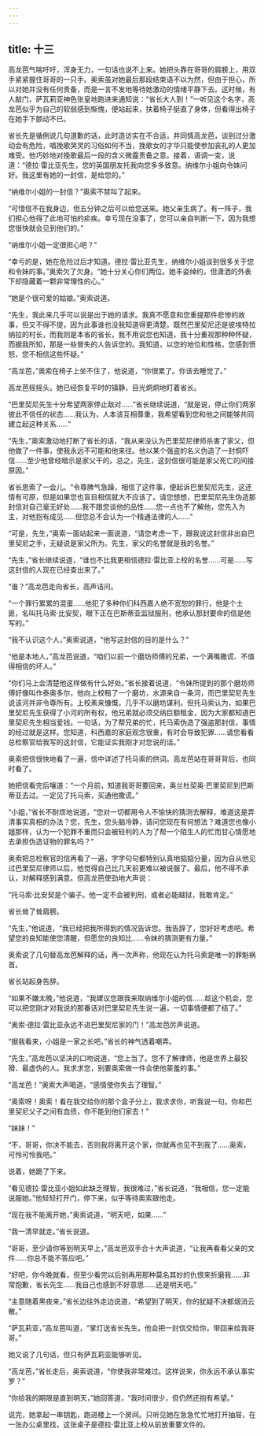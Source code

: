 ```yaml
---
---
---
```

title: 十三
---




高龙芭气喘吁吁，浑身无力，一句话也说不上来。她把头靠在哥哥的肩膀上，用双手紧紧握住哥哥的一只手。奥索虽对她最后那段结束语不以为然，但由于担心，所以对她并没有任何责备，而是一言不发地等待她激动的情绪平静下去。这时候，有人敲门，萨瓦莉亚神色张皇地跑进来通知说：“省长大人到！”一听见这个名字，高龙芭似乎为自己的软弱感到惭愧，便站起来，扶着椅子挺直了身体，但看得出椅子在她手下颤动不已。

省长先是循例说几句道歉的话，此时造访实在不合适，并同情高龙芭，谈到过分激动会有危险，唱挽歌哭灵的习俗如何不当，挽歌女的才华只能使参加丧礼的人更加难受。他巧妙地对挽歌最后一段的含义微露责备之意。接着，语调一变，说道：“德拉·雷比亚先生，您的英国朋友托我向您多多致意。纳维尔小姐向令妹问好。我这里有她的一封信，是给您的。”

“纳维尔小姐的一封信？”奥索不禁叫了起来。

“可惜信不在我身边，但五分钟之后可以给您送来。她父亲生病了。有一阵子，我们担心他得了此地可怕的疟疾。幸亏现在没事了，您可以亲自判断一下，因为我想您很快就会见到他们的。”

“纳维尔小姐一定很担心吧？”

“幸亏的是，她在危险过后才知道。德拉·雷比亚先生，纳维尔小姐谈到很多关于您和令妹的事。”奥索欠了欠身。“她十分关心你们两位。她丰姿绰约，但潇洒的外表下却隐藏着一颗非常理性的心。”

“她是个很可爱的姑娘。”奥索说道。

“先生，我此来几乎可以说是出于她的请求。我真不愿意和您重提那件悲惨的故事，但又不得不提，因为此事谁也没我知道得更清楚。既然巴里契尼还是彼埃特拉纳拉的村长，而我则是本省的省长，我不用说您也知道，我十分重视那种种怀疑，而据我所知，那是一些冒失的人告诉您的。我知道，以您的地位和性格，您感到愤怒，您不相信这些怀疑。”

“高龙芭，”奥索在椅子上坐不住了，他说道，“你很累了。你该去睡觉了。”

高龙芭摇摇头。她已经恢复平时的镇静，目光炯炯地盯着省长。

“巴里契尼先生十分希望两家停止敌对……”省长继续说道，“就是说，停止你们两家彼此不信任的状态……我认为，人本该互相尊重，我希望看到您和他之间能够共同建立起这种关系……”

“先生，”奥索激动地打断了省长的话，“我从来没认为巴里契尼律师杀害了家父，但他做了一件事，使我永远不可能和他来往。他以某个强盗的名义伪造了一封恫吓信……至少他曾经暗示是家父干的。总之，先生，这封信很可能是家父死亡的间接原因。”

省长思索了一会儿。“令尊脾气急躁，相信了这件事，便起诉巴里契尼先生，这还情有可原，但是如果您也盲目相信就大不应该了。请您想想，巴里契尼先生伪造那封信对自己毫无好处……我不跟您谈他的品性……您一点也不了解他，您先入为主，对他抱有成见……但您总不会认为一个精通法律的人……”

“可是，先生，”奥索一面站起来一面说道，“请您考虑一下，跟我说这封信非出自巴里契尼之手，无疑说是家父所为。先生，家父的名誉就是我的名誉。”

“先生，”省长继续说道，“谁也不比我更相信德拉·雷比亚上校的名誉……可是……写这封信的人现在已经查出来了。”

“谁？”高龙芭走向省长，高声诘问。

“一个罪行累累的混蛋……他犯了多种你们科西嘉人绝不宽恕的罪行，他是个土匪，名叫托马索·比安契，眼下正在巴斯蒂亚监狱服刑，他承认那封要命的信是他写的。”

“我不认识这个人，”奥索说道，“他写这封信的目的是什么？”

“他是本地人，”高龙芭说道，“咱们以前一个磨坊师傅的兄弟，一个满嘴撒谎、不值得相信的坏人。”

“你们马上会清楚他这样做有什么好处。”省长接着说道，“令妹所提到的那个磨坊师傅好像叫作泰奥多尔，他向上校租了一个磨坊，水源来自一条河，而巴里契尼先生说该河并非令尊所有。上校素来慷慨，几乎不以磨坊谋利。但托马索认为，如果巴里契尼先生获得了小河的所有权，他兄弟就必须交纳巨额租金，因为大家都知道巴里契尼先生相当爱钱。一句话，为了帮兄弟的忙，托马索伪造了强盗那封信，事情的经过就是这样。您知道，科西嘉的家庭观念很重，有时会导致犯罪……请您看看总检察官给我写的这封信，它能证实我刚才对您说的话。”

奥索把信很快地看了一遍，信中详述了托马索的供词。高龙芭站在哥哥背后，也同时看了。

她把信看完后嚷道：“一个月前，知道我哥哥要回来，奥兰杜契奥·巴里契尼到巴斯蒂亚去过。一定见了托马索，买通他撒谎。”

“小姐，”省长不耐烦地说道，“您对一切都用令人不愉快的猜测去解释，难道这是弄清事实真相的办法？您，先生，您头脑冷静，请问您现在有何想法？难道您也像小姐那样，认为一个犯罪不重而只会被轻判的人为了帮一个陌生人的忙而甘心情愿地去承担伪造证物的罪名吗？”

奥索把总检察官的信再看了一遍，字字句句都特别认真地掂掂分量，因为自从他见过巴里契尼律师以后，他觉得自己比几天前更难以被说服了。最后，他不得不承认，对解释感到满意。但高龙芭使劲地大声说：

“托马索·比安契是个骗子。他一定不会被判刑，或者必能越狱，我敢肯定。”

省长耸了耸肩膀。

“先生，”他说道，“我已经把我所得到的情况告诉您。我告辞了，您好好考虑吧。希望您的良知能使您清醒，但愿您的良知比……令妹的猜测更有力量。”

奥索说了几句替高龙芭解释的话，再一次声称，他现在认为托马索是唯一的罪魁祸首。

省长站起身告辞。

“如果不嫌太晚，”他说道，“我建议您跟我来取纳维尔小姐的信……趁这个机会，您可以把您刚才对我说的那番话对巴里契尼先生说一遍，一切事情便都了结了。”

“奥索·德拉·雷比亚永远不进巴里契尼家的门！”高龙芭厉声说道。

“据我看来，小姐是一家之长吧。”省长的神气透着嘲弄。

“先生，”高龙芭以坚决的口吻说道，“您上当了。您不了解律师，他是世界上最狡猾、最虚伪的人。我求求您，别要奥索做一件会使他蒙羞的事。”

“高龙芭！”奥索大声喝道，“感情使你失去了理智。”

“奥索呀！奥索！看在我交给你的那个盒子分上，我求求你，听我说一句。你和巴里契尼父子之间有血债，你不能到他们家去！”

“妹妹！”

“不，哥哥，你决不能去，否则我将离开这个家，你就再也见不到我了……奥索，可怜可怜我吧。”

说着，她跪了下来。

“看见德拉·雷比亚小姐如此缺乏理智，我很难过，”省长说道，“我相信，您一定能说服她。”他轻轻打开门，停下来，似乎等待奥索跟他走。

“现在我不能离开她，”奥索说道，“明天吧，如果……”

“我一清早就走。”省长说道。

“哥哥，至少请你等到明天早上，”高龙芭双手合十大声说道，“让我再看看父亲的文件……你总不能不答应吧。”

“好吧，你今晚就看，但至少看完以后别再用那种莫名其妙的仇恨来折磨我……非常抱歉，省长先生……我自己也感到不好意思……还是明天吧。”

“主意随着黑夜来，”省长边往外走边说道，“希望到了明天，你的犹疑不决都烟消云散。”

“萨瓦莉亚，”高龙芭叫道，“掌灯送省长先生。他会把一封信交给你，带回来给我哥哥。”

她又说了几句话，但只有萨瓦莉亚能够听见。

“高龙芭，”省长走后，奥索说道，“你使我非常难过。这样说来，你永远不承认事实罗？”

“你给我的期限是直到明天，”她回答道，“我时间很少，但仍然还抱有希望。”

说完，她拿起一串钥匙，跑进楼上一个房间。只听见她在急急忙忙地打开抽屉，在一张办公桌里找，这张桌子是德拉·雷比亚上校从前放重要文件的。